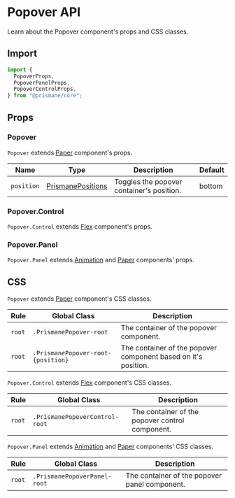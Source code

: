 # Popover API

Learn about the Popover component's props and CSS classes.

## Import

```js
import {
  PopoverProps,
  PopoverPanelProps,
  PopoverControlProps,
} from "@prismane/core";
```

## Props

### Popover

`Popover` extends [Paper](/docs/components-api/paper-api) component's props.

| Name       | Type                                                             | Description                               | Default |
| ---------- | ---------------------------------------------------------------- | ----------------------------------------- | ------- |
| `position` | [PrismanePositions](/docs/getting-started/overview#global-types) | Toggles the popover container's position. | bottom  |

### Popover.Control

`Popover.Control` extends [Flex](/docs/components-api/flex-api) component's props.

### Popover.Panel

`Popover.Panel` extends [Animation](/docs/components-api/animation-api) and [Paper](/docs/components-api/paper-api) components' props.

## CSS

`Popover` extends [Paper](/docs/components-api/paper-api) component's CSS classes.

| Rule   | Global Class                       | Description                                                    |
| ------ | ---------------------------------- | -------------------------------------------------------------- |
| `root` | `.PrismanePopover-root`            | The container of the popover component.                        |
| `root` | `.PrismanePopover-root-{position}` | The container of the popover component based on it's position. |

`Popover.Control` extends [Flex](/docs/components-api/flex-api) component's CSS classes.

| Rule   | Global Class                   | Description                                     |
| ------ | ------------------------------ | ----------------------------------------------- |
| `root` | `.PrismanePopoverControl-root` | The container of the popover control component. |

`Popover.Panel` extends [Animation](/docs/components-api/animation-api) and [Paper](/docs/components-api/paper-api) components' CSS classes.

| Rule   | Global Class                 | Description                                   |
| ------ | ---------------------------- | --------------------------------------------- |
| `root` | `.PrismanePopoverPanel-root` | The container of the popover panel component. |
